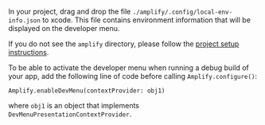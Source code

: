 In your project, drag and drop the file `./amplify/.config/local-env-info.json` to xcode. This file contains environment information that will be displayed on the developer menu.

<Callout warning>

If you do not see the `amplify` directory, please follow the [project setup instructions](/gen1/[platform]/prev/start/project-setup/prerequisites/).

</Callout>

To be able to activate the developer menu when running a debug build of your app, add the following line of code before calling `Amplify.configure()`:

```
Amplify.enableDevMenu(contextProvider: obj1)
```

where `obj1` is an object that implements `DevMenuPresentationContextProvider`.
